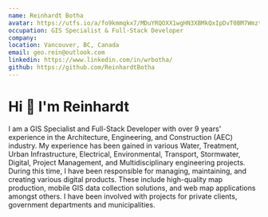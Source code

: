 ```yaml
---
name: Reinhardt Botha
avatar: https://utfs.io/a/fo9kmmqkx7/MDuYRQOXX1wgHN3XBMkQxIpDvT0BM7WmztZfdoel1su82Ji5
occupation: GIS Specialist & Full-Stack Developer
company:
location: Vancouver, BC, Canada
email: geo.rein@outlook.com
linkedin: https://www.linkedin.com/in/wrbotha/
github: https://github.com/ReinhardtBotha
---
```


# Hi 👋 I'm Reinhardt

I am a GIS Specialist and Full-Stack Developer with over 9 years' experience in the Architecture, Engineering, and Construction (AEC) industry. My experience has been gained in various Water, Treatment, Urban Infrastructure, Electrical, Environmental, Transport, Stormwater, Digital, Project Management, and Multidisciplinary engineering projects. During this time, I have been responsible for managing, maintaining, and creating various digital products. These include high-quality map production, mobile GIS data collection solutions, and web map applications amongst others. I have been involved with projects for private clients, government departments and municipalities.
